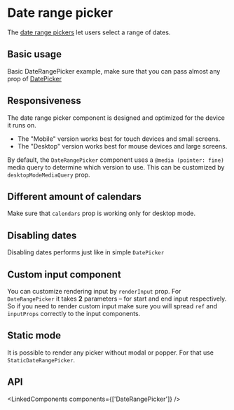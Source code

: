 

<PageMeta component="DateRangePicker" />

# Date range picker

The [date range pickers](https://material.io/components/pickers/) let users select a range of dates.

<Ad />

## Basic usage

Basic DateRangePicker example, make sure that you can pass almost any prop of [DatePicker]('/api/DatePicker')

<Example source={BasicDateRangePicker} />

## Responsiveness

The date range picker component is designed and optimized for the device it runs on.

- The "Mobile" version works best for touch devices and small screens.
- The "Desktop" version works best for mouse devices and large screens.

By default, the `DateRangePicker` component uses a `@media (pointer: fine)` media query to determine which version to use.
This can be customized by `desktopModeMediaQuery` prop.

<Example source={ResponsiveDateRangePicker} />

## Different amount of calendars

Make sure that `calendars` prop is working only for desktop mode.

<Example source={CalendarsDateRangePicker} />

## Disabling dates

Disabling dates performs just like in simple `DatePicker`

<Example source={MinMaxDateRangePicker} />

## Custom input component

You can customize rendering input by `renderInput` prop. For `DateRangePicker` it takes **2** parameters – for start and end input respectively.
So if you need to render custom input make sure you will spread `ref` and `inputProps` correctly to the input components.

<Example source={CustomRangeInputs} />

## Static mode

It is possible to render any picker without modal or popper. For that use `StaticDateRangePicker`.

<Hidden smDown>
  <Example paddingBottom source={StaticDateRangePicker} />
</Hidden>

## API

<LinkedComponents components={['DateRangePicker']} />
